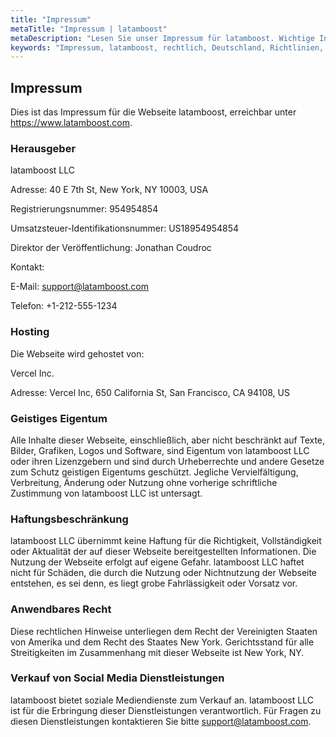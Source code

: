 ```yaml
---
title: "Impressum"
metaTitle: "Impressum | latamboost"
metaDescription: "Lesen Sie unser Impressum für latamboost. Wichtige Informationen über unsere Geschäftstätigkeit und Ihre Rechte, alles auf Deutsch."
keywords: "Impressum, latamboost, rechtlich, Deutschland, Richtlinien, Bedingungen, soziale Mediendienste"
---
```


## Impressum

Dies ist das Impressum für die Webseite latamboost, erreichbar unter https://www.latamboost.com.

### Herausgeber

latamboost  LLC

Adresse: 40 E 7th St, New York, NY 10003, USA

Registrierungsnummer: 954954854

Umsatzsteuer-Identifikationsnummer: US18954954854

Direktor der Veröffentlichung: Jonathan Coudroc

Kontakt:

E-Mail: support@latamboost.com

Telefon: +1-212-555-1234

### Hosting

Die Webseite wird gehostet von:

Vercel Inc.

Adresse: Vercel Inc, 650 California St, San Francisco, CA 94108, US

### Geistiges Eigentum

Alle Inhalte dieser Webseite, einschließlich, aber nicht beschränkt auf Texte, Bilder, Grafiken, Logos und Software, sind Eigentum von latamboost  LLC oder ihren Lizenzgebern und sind durch Urheberrechte und andere Gesetze zum Schutz geistigen Eigentums geschützt. Jegliche Vervielfältigung, Verbreitung, Änderung oder Nutzung ohne vorherige schriftliche Zustimmung von latamboost  LLC ist untersagt.

### Haftungsbeschränkung

latamboost  LLC übernimmt keine Haftung für die Richtigkeit, Vollständigkeit oder Aktualität der auf dieser Webseite bereitgestellten Informationen. Die Nutzung der Webseite erfolgt auf eigene Gefahr. latamboost  LLC haftet nicht für Schäden, die durch die Nutzung oder Nichtnutzung der Webseite entstehen, es sei denn, es liegt grobe Fahrlässigkeit oder Vorsatz vor.

### Anwendbares Recht

Diese rechtlichen Hinweise unterliegen dem Recht der Vereinigten Staaten von Amerika und dem Recht des Staates New York. Gerichtsstand für alle Streitigkeiten im Zusammenhang mit dieser Webseite ist New York, NY.

### Verkauf von Social Media Dienstleistungen

latamboost bietet soziale Mediendienste zum Verkauf an. latamboost  LLC ist für die Erbringung dieser Dienstleistungen verantwortlich. Für Fragen zu diesen Dienstleistungen kontaktieren Sie bitte support@latamboost.com.